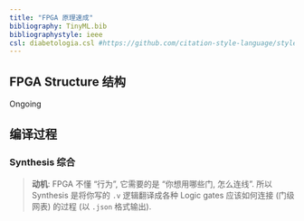 ```yaml
---
title: "FPGA 原理速成"
bibliography: TinyML.bib
bibliographystyle: ieee
csl: diabetologia.csl #https://github.com/citation-style-language/styles
---
```


## FPGA Structure 结构

Ongoing

## 编译过程

### Synthesis 综合

> **动机**: FPGA 不懂 “行为”, 它需要的是 “你想用哪些门, 怎么连线”. 所以 Synthesis 是将你写的 `.v` 逻辑翻译成各种 Logic gates 应该如何连接 (门级网表) 的过程 (以 `.json` 格式输出). 

